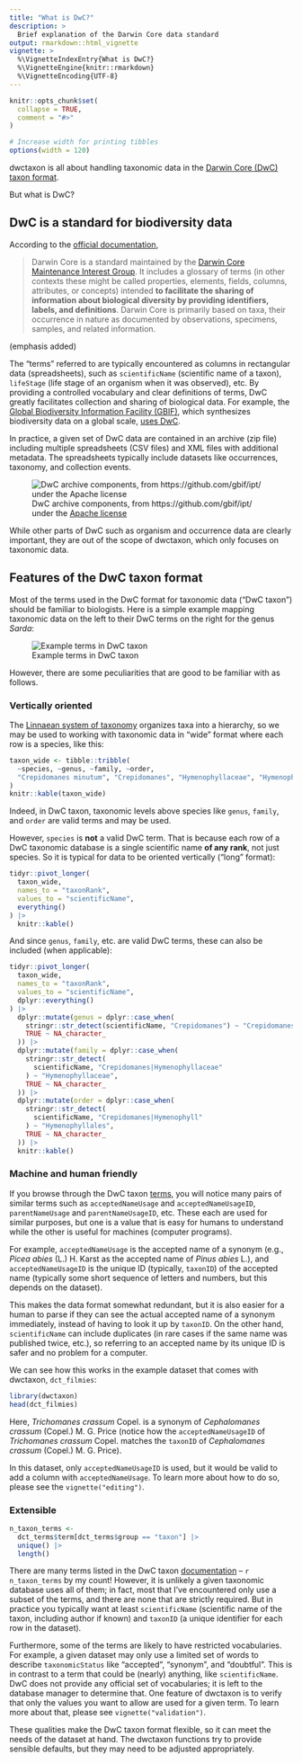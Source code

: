 ```yaml
---
title: "What is DwC?"
description: >
  Brief explanation of the Darwin Core data standard
output: rmarkdown::html_vignette
vignette: >
  %\VignetteIndexEntry{What is DwC?}
  %\VignetteEngine{knitr::rmarkdown}
  %\VignetteEncoding{UTF-8}
---
```


```r
knitr::opts_chunk$set(
  collapse = TRUE,
  comment = "#>"
)

# Increase width for printing tibbles
options(width = 120)
```

dwctaxon is all about handling taxonomic data in the [Darwin Core (DwC) taxon format](https://dwc.tdwg.org/terms/#taxon).

But what is DwC?

## DwC is a standard for biodiversity data

According to the [official documentation](https://dwc.tdwg.org/),

> Darwin Core is a standard maintained by the [Darwin Core Maintenance Interest Group](https://www.tdwg.org/standards/dwc/#maintenance%20group). It includes a glossary of terms (in other contexts these might be called properties, elements, fields, columns, attributes, or concepts) intended **to facilitate the sharing of information about biological diversity by providing identifiers, labels, and definitions**. Darwin Core is primarily based on taxa, their occurrence in nature as documented by observations, specimens, samples, and related information.

(emphasis added)

The "terms" referred to are typically encountered as columns in rectangular data (spreadsheets), such as `scientificName` (scientific name of a taxon), `lifeStage` (life stage of an organism when it was observed), etc. By providing a controlled vocabulary and clear definitions of terms, DwC greatly facilitates collection and sharing of biological data. For example, the [Global Biodiversity Information Facility (GBIF)](https://www.gbif.org/), which synthesizes biodiversity data on a global scale, [uses DwC](https://www.gbif.org/darwin-core).

In practice, a given set of DwC data are contained in an archive (zip file) including multiple spreadsheets (CSV files) and XML files with additional metadata. The spreadsheets typically include datasets like occurrences, taxonomy, and collection events.

![DwC archive components, from https://github.com/gbif/ipt/ under the [Apache license](https://github.com/gbif/ipt/blob/master/LICENSE.txt)](dwca.png "Scheme of Darwing Core Archive, showing connected spreadsheets and metadata files contained in a zip archive")

While other parts of DwC such as organism and occurrence data are clearly important, they are out of the scope of dwctaxon, which only focuses on taxonomic data.

## Features of the DwC taxon format

Most of the terms used in the DwC format for taxonomic data ("DwC taxon") should be familiar to biologists. Here is a simple example mapping taxonomic data on the left to their DwC terms on the right for the genus *Sarda*:

![Example terms in DwC taxon](sarda.png "Visual example of terms in Darwin Core Taxon for the genus Sarda with a picture of this organism (a fish)")

However, there are some peculiarities that are good to be familiar with as follows.

### Vertically oriented

The [Linnaean system of taxonomy](https://en.wikipedia.org/wiki/Linnaean_taxonomy) organizes taxa into a hierarchy, so we may be used to working with taxonomic data in "wide" format where each row is a species, like this:

```r
taxon_wide <- tibble::tribble(
  ~species, ~genus, ~family, ~order,
  "Crepidomanes minutum", "Crepidomanes", "Hymenophyllaceae", "Hymenophyllales"
)
knitr::kable(taxon_wide)
```

Indeed, in DwC taxon, taxonomic levels above species like `genus`, `family`, and `order` are valid terms and may be used.

However, `species` is **not** a valid DwC term. That is because each row of a DwC taxonomic database is a single scientific name **of any rank**, not just species. So it is typical for data to be oriented vertically ("long" format):

```r
tidyr::pivot_longer(
  taxon_wide,
  names_to = "taxonRank",
  values_to = "scientificName",
  everything()
) |>
  knitr::kable()
```

And since `genus`, `family`, etc. are valid DwC terms, these can also be included (when applicable):

```r
tidyr::pivot_longer(
  taxon_wide,
  names_to = "taxonRank",
  values_to = "scientificName",
  dplyr::everything()
) |>
  dplyr::mutate(genus = dplyr::case_when(
    stringr::str_detect(scientificName, "Crepidomanes") ~ "Crepidomanes",
    TRUE ~ NA_character_
  )) |>
  dplyr::mutate(family = dplyr::case_when(
    stringr::str_detect(
      scientificName, "Crepidomanes|Hymenophyllaceae"
    ) ~ "Hymenophyllaceae",
    TRUE ~ NA_character_
  )) |>
  dplyr::mutate(order = dplyr::case_when(
    stringr::str_detect(
      scientificName, "Crepidomanes|Hymenophyll"
    ) ~ "Hymenophyllales",
    TRUE ~ NA_character_
  )) |>
  knitr::kable()
```

### Machine and human friendly

If you browse through the DwC taxon [terms](https://dwc.tdwg.org/terms/#taxon), you will notice many pairs of similar terms such as `acceptedNameUsage` and `acceptedNameUsageID`, `parentNameUsage` and `parentNameUsageID`, etc. These each are used for similar purposes, but one is a value that is easy for humans to understand while the other is useful for machines (computer programs).

For example, `acceptedNameUsage` is the accepted name of a synonym (e.g., *Picea abies* (L.) H. Karst as the accepted name of *Pinus abies* L.), and `acceptedNameUsageID` is the unique ID (typically, `taxonID`) of the accepted name (typically some short sequence of letters and numbers, but this depends on the dataset).

This makes the data format somewhat redundant, but it is also easier for a human to parse if they can see the actual accepted name of a synonym immediately, instead of having to look it up by `taxonID`. On the other hand, `scientificName` can include duplicates (in rare cases if the same name was published twice, etc.), so referring to an accepted name by its unique ID is safer and no problem for a computer.

We can see how this works in the example dataset that comes with dwctaxon, `dct_filmies`:

```r
library(dwctaxon)
head(dct_filmies)
```

Here, *Trichomanes crassum* Copel. is a synonym of *Cephalomanes crassum* (Copel.) M. G. Price (notice how the `acceptedNameUsageID` of *Trichomanes crassum* Copel. matches the `taxonID` of *Cephalomanes crassum* (Copel.) M. G. Price).

In this dataset, only `acceptedNameUsageID` is used, but it would be valid to add a column with `acceptedNameUsage`. To learn more about how to do so, please see the `vignette("editing")`.

### Extensible

```r
n_taxon_terms <-
  dct_terms$term[dct_terms$group == "taxon"] |>
  unique() |>
  length()
```

There are many terms listed in the DwC taxon [documentation](https://dwc.tdwg.org/terms/#taxon) -- `r n_taxon_terms` by my count! However, it is unlikely a given taxonomic database uses all of them; in fact, most that I've encountered only use a subset of the terms, and there are none that are strictly required. But in practice you typically want at least `scientificName` (scientific name of the taxon, including author if known) and `taxonID` (a unique identifier for each row in the dataset).

Furthermore, some of the terms are likely to have restricted vocabularies. For example, a given dataset may only use a limited set of words to describe `taxonomicStatus` like "accepted", "synonym", and "doubtful". This is in contrast to a term that could be (nearly) anything, like `scientificName`. DwC does not provide any official set of vocabularies; it is left to the database manager to determine that. One feature of dwctaxon is to verify that only the values you want to allow are used for a given term. To learn more about that, please see `vignette("validation")`.

These qualities make the DwC taxon format flexible, so it can meet the needs of the dataset at hand. The dwctaxon functions try to provide sensible defaults, but they may need to be adjusted appropriately. 
